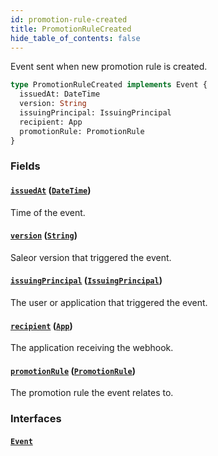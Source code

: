 ```yaml
---
id: promotion-rule-created
title: PromotionRuleCreated
hide_table_of_contents: false
---
```


Event sent when new promotion rule is created.

```graphql
type PromotionRuleCreated implements Event {
  issuedAt: DateTime
  version: String
  issuingPrincipal: IssuingPrincipal
  recipient: App
  promotionRule: PromotionRule
}
```

### Fields

#### [`issuedAt`](#) ([`DateTime`](../../../developer/api-reference/scalars/date-time))

Time of the event.

#### [`version`](#) ([`String`](../../../developer/api-reference/scalars/string))

Saleor version that triggered the event.

#### [`issuingPrincipal`](#) ([`IssuingPrincipal`](../../../developer/api-reference/unions/issuing-principal))

The user or application that triggered the event.

#### [`recipient`](#) ([`App`](../../../developer/api-reference/objects/app))

The application receiving the webhook.

#### [`promotionRule`](#) ([`PromotionRule`](../../../developer/api-reference/objects/promotion-rule))

The promotion rule the event relates to.

### Interfaces

#### [`Event`](../../../developer/api-reference/interfaces/event)
